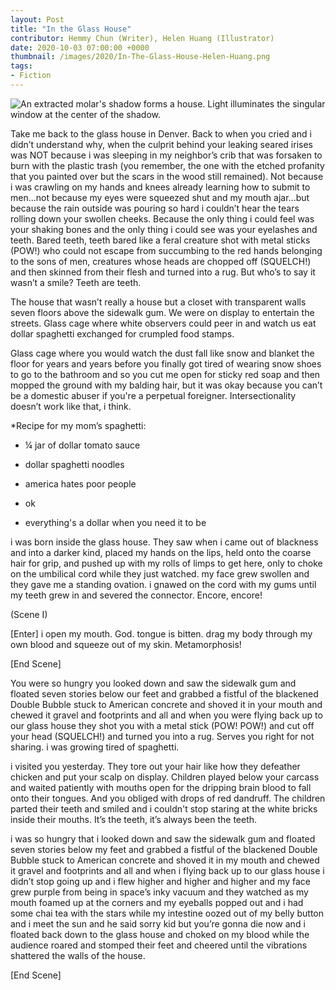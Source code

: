 ---
layout: Post
title: "In the Glass House"
contributor: Hemmy Chun (Writer), Helen Huang (Illustrator)
date: 2020-10-03 07:00:00 +0000
thumbnail: /images/2020/In-The-Glass-House-Helen-Huang.png
tags:
- Fiction
---
<div class="center">
    <img src="/images/2020/In-The-Glass-House-Helen-Huang.png"
        alt="An extracted molar's shadow forms a house. Light illuminates the singular window at the center of the shadow."
        class="w650" />
</div>

Take me back to the glass house in Denver. Back to when you cried and i didn’t understand why, when the culprit behind your leaking seared irises was NOT because i was sleeping in my neighbor’s crib that was forsaken to burn with the plastic trash (you remember, the one with the etched profanity that you painted over but the scars in the wood still remained). Not because i was crawling on my hands and knees already learning how to submit to men...not because my eyes were squeezed shut and my mouth ajar...but because the rain outside was pouring so hard i couldn’t hear the tears rolling down your swollen cheeks. Because the only thing i could feel was your shaking bones and the only thing i could see was your eyelashes and teeth. Bared teeth, teeth bared like a feral creature shot with metal sticks (POW!) who could not escape from succumbing to the red hands belonging to the sons of men, creatures whose heads are chopped off (SQUELCH!) and then skinned from their flesh and turned into a rug. But who’s to say it wasn’t a smile? Teeth are teeth.

The house that wasn’t really a house but a closet with transparent walls seven floors above the sidewalk gum. We were on display to entertain the streets. Glass cage where white observers could peer in and watch us eat dollar spaghetti exchanged for crumpled food stamps.

Glass cage where you would watch the dust fall like snow and blanket the floor for years and years before you finally got tired of wearing snow shoes to go to the bathroom and so you cut me open for sticky red soap and then mopped the ground with my balding hair, but it was okay because you can’t be a domestic abuser if you're a perpetual foreigner. Intersectionality doesn’t work like that, i think.

\*Recipe for my mom’s spaghetti:

* ¼ jar of dollar tomato sauce


* dollar spaghetti noodles
* america hates poor people
* ok
* everything's a dollar when you need it to be

i was born inside the glass house. They saw when i came out of blackness and into a darker kind, placed my hands on the lips, held onto the coarse hair for grip, and pushed up with my rolls of limps to get here, only to choke on the umbilical cord while they just watched. my face grew swollen and they gave me a standing ovation. i gnawed on the cord with my gums until my teeth grew in and severed the connector. Encore, encore!

(Scene I)

\[Enter\] i open my mouth. God. tongue is bitten. drag my body through my own blood and squeeze out of my skin. Metamorphosis!

\[End Scene\]

You were so hungry you looked down and saw the sidewalk gum and floated seven stories below our feet and grabbed a fistful of the blackened Double Bubble stuck to American concrete and shoved it in your mouth and chewed it gravel and footprints and all and when you were flying back up to our glass house they shot you with a metal stick (POW! POW!) and cut off your head (SQUELCH!) and turned you into a rug. Serves you right for not sharing. i was growing tired of spaghetti.

i visited you yesterday. They tore out your hair like how they defeather chicken and put your scalp on display. Children played below your carcass and waited patiently with mouths open for the dripping brain blood to fall onto their tongues. And you obliged with drops of red dandruff. The children parted their teeth and smiled and i couldn't stop staring at the white bricks inside their mouths. It’s the teeth, it’s always been the teeth.

i was so hungry that i looked down and saw the sidewalk gum and floated seven stories below my feet and grabbed a fistful of the blackened Double Bubble stuck to American concrete and shoved it in my mouth and chewed it gravel and footprints and all and when i flying back up to our glass house i didn’t stop going up and i flew higher and higher and higher and my face grew purple from being in space’s inky vacuum and they watched as my mouth foamed up at the corners and my eyeballs popped out and i had some chai tea with the stars while my intestine oozed out of my belly button and i meet the sun and he said sorry kid but you’re gonna die now and i floated back down to the glass house and choked on my blood while the audience roared and stomped their feet and cheered until the vibrations shattered the walls of the house.

\[End Scene\]